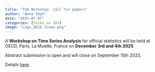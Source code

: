 ```yaml
---
title: "TSA Workshop: call for papers"
author: "Anna Smyk"
date: "2025-07-07"
categories: [Talks on JD+]
image: "Logo_OECD_Insee.png"
---
```


A **Workshop on Time Series Analysis** for official statistics will be held at OECD, Paris, La Muette, France on **December 3rd and 4th 2025**.

Abstract submission is open and will close on September 15th 2025.

Details [here](Call_for_Papers_OECD_3_4_Dec2025.pdf). 





